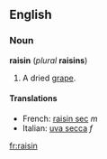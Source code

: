 ==English==
===Noun===
'''raisin''' (''plural'' '''raisins''')

#A dried [[grape]].

====Translations====
*French: [[raisin sec]] ''m''
*Italian: [[uva secca]] ''f''

[[fr:raisin]]